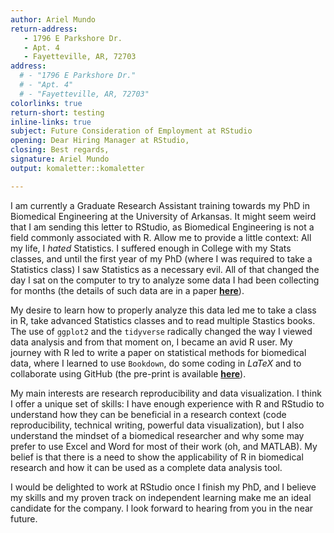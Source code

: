 ```yaml
---
author: Ariel Mundo
return-address: 
   - 1796 E Parkshore Dr.
   - Apt. 4
   - Fayetteville, AR, 72703
address:
  # - "1796 E Parkshore Dr."
  # - "Apt. 4"
  # - "Fayetteville, AR, 72703"
colorlinks: true
return-short: testing
inline-links: true
subject: Future Consideration of Employment at RStudio
opening: Dear Hiring Manager at RStudio,
closing: Best regards,
signature: Ariel Mundo
output: komaletter::komaletter

---
```


I am currently a Graduate Research Assistant training towards my PhD in Biomedical Engineering at the University of Arkansas. It might seem weird that I am sending this letter to RStudio, as Biomedical Engineering is not a field commonly associated with R. Allow me to provide a little context: All my life, I *hated* Statistics. I suffered enough in College with my Stats classes, and until the first year of my PhD (where I was required to take a Statistics class) I saw Statistics as a necessary evil. All of that changed the day I sat on the computer to try to analyze some data I had been collecting for months (the details of such data are in a paper [**here**](https://www.spiedigitallibrary.org/journals/journal-of-biomedical-optics/volume-25/issue-3/035002/Diffuse-reflectance-spectroscopy-to-monitor-murine-colorectal-tumor-progression-and/10.1117/1.JBO.25.3.035002.full?SSO=1)). 

My desire to learn how to properly analyze this data led me to take a class in R, take advanced Statistics classes and to read multiple Stastics books. The use of `ggplot2` and the `tidyverse` radically changed the way I viewed data analysis and from that moment on, I became an avid R user. My journey with R led to write a paper on statistical methods for biomedical data, where I learned to use `Bookdown`, do some coding in $LaTeX$ and to collaborate using GitHub (the pre-print is available [**here**](https://www.biorxiv.org/content/10.1101/2021.06.10.447970v2)).

My main interests are research reproducibility and data visualization. I think I offer a unique set of skills: I have enough experience with R and RStudio to understand how they can be beneficial in a research context (code reproducibility, technical writing, powerful data visualization), but I also understand the mindset of a biomedical researcher and why some may prefer to use Excel and Word for most of their work (oh, and MATLAB). My belief is that there is a need to show the applicability of R in biomedical research and how it can be used as a complete data analysis tool.

I would be delighted to work at RStudio once I finish my PhD, and I believe my skills and my proven track on independent learning make me an ideal candidate for the company. I look forward to hearing from you in the near future.
